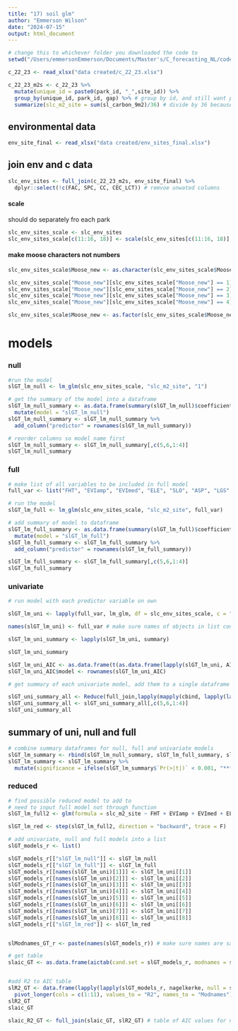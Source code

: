 ```yaml
---
title: "17) soil glm"
author: "Emmerson Wilson"
date: "2024-07-15"
output: html_document
---
```


```r
# change this to whichever folder you downloaded the code to
setwd("/Users/emmersonEmmerson/Documents/Master's/C_forecasting_NL/code_for_stats/clean code")
```

```r
c_22_23 <- read_xlsx("data created/c_22_23.xlsx")

c_22_23_m2s <- c_22_23 %>%
  mutate(unique_id = paste0(park_id, "_",site_id)) %>% 
  group_by(unique_id, park_id, gap) %>% # group by id, and still want park_id and gao columns in output
  summarize(slc_m2_site = sum(sl_carbon_9m2)/36) # divide by 36 because each of the 4 subplots is 9m2
```

## environmental data

```r
env_site_final <- read_xlsx("data created/env_sites_final.xlsx")
```

## join env and c data

```r
slc_env_sites <- full_join(c_22_23_m2s, env_site_final) %>%
  dplyr::select(!c(FAC, SPC, CC, CEC_LCT)) # remvoe unwated columns
```

#### scale
should do separately fro each park
```r
slc_env_sites_scale <- slc_env_sites
slc_env_sites_scale[c(11:16, 18)] <- scale(slc_env_sites[c(11:16, 18)], center = F) # select continuous variabes to scale
```

#### make moose characters not numbers
```r
slc_env_sites_scale$Moose_new <- as.character(slc_env_sites_scale$Moose_new) # make moose categories characters

slc_env_sites_scale["Moose_new"][slc_env_sites_scale["Moose_new"] == 1] <- "aL"
slc_env_sites_scale["Moose_new"][slc_env_sites_scale["Moose_new"] == 2] <- "aL"
slc_env_sites_scale["Moose_new"][slc_env_sites_scale["Moose_new"] == 3] <- "bH"
slc_env_sites_scale["Moose_new"][slc_env_sites_scale["Moose_new"] == 4] <- "cX"

slc_env_sites_scale$Moose_new <- as.factor(slc_env_sites_scale$Moose_new)

```

# models

### null

```r
#run the model
slGT_lm_null <- lm_glm(slc_env_sites_scale, "slc_m2_site", "1")
```

```r
# get the summary of the model into a dataframe
slGT_lm_null_summary <- as.data.frame(summary(slGT_lm_null)$coefficients) %>% 
  mutate(model = "slGT_lm_null") 
slGT_lm_null_summary <- slGT_lm_null_summary %>% 
  add_column("predictor" = rownames(slGT_lm_null_summary))

# reorder columns so model name first
slGT_lm_null_summary <- slGT_lm_null_summary[,c(5,6,1:4)]
slGT_lm_null_summary
```

### full

```r
# make list of all variables to be included in full model
full_var <- list("FHT", "EVIamp", "EVImed", "ELE", "SLO", "ASP", "LGS", "Moose_new")

# run the model
slGT_lm_full <- lm_glm(slc_env_sites_scale, "slc_m2_site", full_var)
```

```r
# add summary of model to dataframe
slGT_lm_full_summary <- as.data.frame(summary(slGT_lm_full)$coefficients) %>% 
  mutate(model = "slGT_lm_full") 
slGT_lm_full_summary <- slGT_lm_full_summary %>% 
  add_column("predictor" = rownames(slGT_lm_full_summary))

slGT_lm_full_summary <- slGT_lm_full_summary[,c(5,6,1:4)]
slGT_lm_full_summary

```

### univariate

```r
# run model with each predictor variable on own

slGT_lm_uni <- lapply(full_var, lm_glm, df = slc_env_sites_scale, c = "slc_m2_site")

names(slGT_lm_uni) <- full_var # make sure names of objects in list consistent
```

```r
slGT_lm_uni_summary <- lapply(slGT_lm_uni, summary)

slGT_lm_uni_summary

slGT_lm_uni_AIC <- as.data.frame(t(as.data.frame(lapply(slGT_lm_uni, AICc)))) 
slGT_lm_uni_AIC$model <- rownames(slGT_lm_uni_AIC)

# get summary of each univariate model, add them to a single dataframe with model name and variables in own columns

slGT_uni_summary_all <- Reduce(full_join,lapply(mapply(cbind, lapply(lapply(slGT_lm_uni_summary, coef), as.data.frame), "model"=names(slGT_lm_uni_summary), SIMPLIFY=F), rownames_to_column, var = "predictor")) 
slGT_uni_summary_all <- slGT_uni_summary_all[,c(5,6,1:4)]
slGT_uni_summary_all
```

## summary of uni, null and full

```r
# combine summary dataframes for null, full and univariate models
slGT_lm_summary <- rbind(slGT_lm_null_summary, slGT_lm_full_summary, slGT_uni_summary_all) 
slGT_lm_summary <- slGT_lm_summary %>% 
  mutate(significance = ifelse(slGT_lm_summary$`Pr(>|t|)` < 0.001, "***", ifelse(GT_lm_summary$`Pr(>|t|)` < 0.01, "**", ifelse(GT_lm_summary$`Pr(>|t|)` < 0.05, "*", ifelse(GT_lm_summary$`Pr(>|t|)` < 0.1, ".", "  "))))) # add symbols for easy visualization of sigificance
```

### reduced
```r
# find possible reduced model to add to 
# need to input full model not through function 
slGT_lm_full2 <- glm(formula = slc_m2_site ~ FHT + EVIamp + EVImed + ELE + SLO + ASP + LGS + Moose_new, data = slc_env_sites_scale, family = Gamma(link = "log")) 

slGT_lm_red <- step(slGT_lm_full2, direction = "backward", trace = F)

```

```r
# add univariate, null and full models into a list
slGT_models_r <- list()

slGT_models_r[["slGT_lm_null"]] <- slGT_lm_null
slGT_models_r[["slGT_lm_full"]] <- slGT_lm_full
slGT_models_r[[names(slGT_lm_uni)[1]]] <- slGT_lm_uni[[1]]
slGT_models_r[[names(slGT_lm_uni)[2]]] <- slGT_lm_uni[[2]]
slGT_models_r[[names(slGT_lm_uni)[3]]] <- slGT_lm_uni[[3]]
slGT_models_r[[names(slGT_lm_uni)[4]]] <- slGT_lm_uni[[4]]
slGT_models_r[[names(slGT_lm_uni)[5]]] <- slGT_lm_uni[[5]]
slGT_models_r[[names(slGT_lm_uni)[6]]] <- slGT_lm_uni[[6]]
slGT_models_r[[names(slGT_lm_uni)[7]]] <- slGT_lm_uni[[7]]
slGT_models_r[[names(slGT_lm_uni)[8]]] <- slGT_lm_uni[[8]]
slGT_models_r[["slGT_lm_red"]] <- slGT_lm_red


slModnames_GT_r <- paste(names(slGT_models_r)) # make sure names are same as model name

# get table
slaic_GT <- as.data.frame(aictab(cand.set = slGT_models_r, modnames = slModnames_GT_r, sort = TRUE))


#add R2 to AIC table
slR2_GT <- data.frame(lapply(lapply(slGT_models_r, nagelkerke, null = slGT_lm_null), function(x) x$Pseudo.R.squared.for.model.vs.null[[3]])) %>% 
  pivot_longer(cols = c(1:11), values_to = "R2", names_to = "Modnames")
slR2_GT
slaic_GT

slaic_R2_GT <- full_join(slaic_GT, slR2_GT) # table of AIC values for null, full and univariate models
```